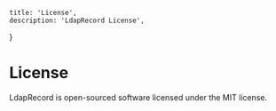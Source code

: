    title: 'License',
    description: 'LdapRecord License',
}


# License

LdapRecord is open-sourced software licensed under the MIT license.
